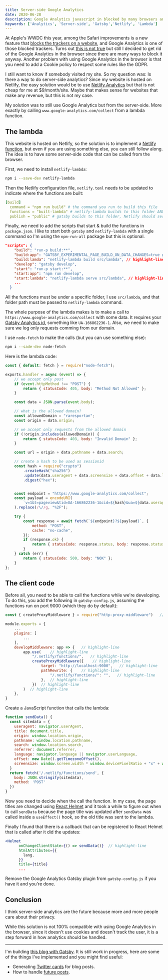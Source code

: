 ```yaml
---
title: Server-side Google Analytics
date: 2020-06-28
description: Google Analytics javascript in blocked by many browsers and users. Here is how to use Google Analytics server-side, more exactly from a lambda function.
keywords: ['Analytics', 'Server-side', 'Gatsby','Netlify', 'Lambda']
---
```

At Apple's WWDC this year, among the Safari improvements is a new feature that [blocks the trackers on a website](https://appleinsider.com/articles/20/06/22/safari-now-blocks-google-analytics-on-sites-new-privacy-report-feature-shows),
and Google Analytics is one of those blocked trackers. Turns out [this is not true](https://www.simoahava.com/analytics/no-safari-does-not-block-google-analytics/)
but still I decided to get rid of the Google Analytics in the browser since there are many ways to block it anyway.
Another problem with using Google Analytics in the browser is that you need to add a Cookie policy to respect some rules like the GDPR.

I still want to know if somebody visited my site. So my question was: Is there a way to do server-side analytics?
Since my website is hosted on Netlify, the easy solution would be to use [Netlify Analytics](https://www.netlify.com/products/analytics/) 
but that is not cheap for me at $9/month/site. Maybe that makes sense for websites that make any revenue, but this is not my case.

My solution was to still use Google Analytics but from the server-side. More exactly by calling `www.google-analytics.com/collect`
from a lambda function. 

## The lambda
This website is hosted on Netlify, so the solution is to implement a [Netlify function](https://docs.netlify.com/functions/overview/?_ga=2.219207577.1057640386.1593408076-330896924.1584543554),
but even if you are using something else, you can still follow along. The idea is to have some server-side code that can 
be called from the browser.

First, we need to install `netlify-lambda`:
```bash
npm i --save-dev netlify-lambda
```
Then the Netlify configuration file, `netlify.toml` needs to be updated to indicate where the functions are built:
```yaml
[build]
  command = "npm run build" # the command you run to build this file
  functions = "built-lambda" # netlify-lambda builds to this folder AND Netlify reads functions from here
  publish = "public" # gatsby builds to this folder, Netlify should serve all these files statically
```
Finally, we need to add the scripts that start & build the functions in `package.json`. 
I like to start both `gatsby` and `netlify-lambda` with a single command so I'm using the `npm-run-all` package but
this is optional.
```json
"scripts": {
    "build": "run-p build:**",  
    "build:app": "GATSBY_EXPERIMENTAL_PAGE_BUILD_ON_DATA_CHANGES=true gatsby build --log-pages",  
    "build:lamda": "netlify-lambda build src/lambda", // highlight-line
    "develop": "gatsby develop",
    "start": "run-p start:**",
    "start:app": "npm run develop",
    "start:lambda": "netlify-lambda serve src/lambda", // highlight-line
    ...
  }
```
All the functions must be under a specific folder, I use `src/lambda`, and that folder path must be passed to `netlify-lambda` command.

The whole purpose of the lambda makes is to make a call to `https://www.google-analytics.com/collect` with some
data. It requires your [Gatsby Analytics id](https://support.google.com/analytics/answer/1008080?hl=en#:~:text=Find%20your%20Tracking%20ID%20and,in%20to%20your%20Analytics%20account.&text=Select%20an%20account%20from%20the,the%20top%20of%20the%20page.), something like `UA-166862236-1`.
Also, we need to make sure we log only requests comming from our domain.

I use `node-fetch` to make the calls (but you can use something else):
```bash
npm i --sade-dev node-fetch
```

Here is the lambda code:
```javascript
const { default: fetch } = require("node-fetch");

exports.handler = async (event) => {
    // we accept only post
    if (event.httpMethod !== "POST") {
        return { statusCode: 405, body: "Method Not Allowed" };
    }

    const data = JSON.parse(event.body);

    // what is the allowed domain?
    const allowedDomain = "raresportan";
    const origin = data.origin;

    // we accept only requests from the allowed domain
    if (!origin.includes(allowedDomain)) {
        return { statusCode: 403, body: "Invalid Domain" };
    }

    const url = origin + data.pathname + data.search;

    // create a hash to be used as sessionid
    const hash = require("crypto")
        .createHash("sha256")
        .update(data.useragent + data.screensize + data.offset + data.language)
        .digest("hex");


    const endpoint = "https://www.google-analytics.com/collect";
    const payload = encodeURI(
        `v=1&t=pageview&tid=UA-166862236-1&cid=${hash}&ua=${data.useragent}&aip=1&ds=web&dl=${url}&dt=${data.title}&ul=${data.language}&dr=${data.referrer}`
    ).replace(/\//g, "%2F");

    try {
        const response = await fetch(`${endpoint}?${payload}`, {
            method: "POST",
            cache: "no-cache",
        });
        if (response.ok) {
            return { statusCode: response.status, body: response.statusText };
        }
    } catch (err) {
        return { statusCode: 500, body: "NOK" };
    }
};
```

## The client code
Before all, you need to be able to call the functions while we're developing. To do this, you add the following in
`gatsby-config.js`, assuming the functions run on port 9000 (which they do by default):

```javascript
const { createProxyMiddleware } = require("http-proxy-middleware")   // highlight-line

module.exports = {
    ...
    plugins: [
        ...
    ],
    developMiddleware: app => {   // highlight-line
        app.use(    // highlight-line
            "/.netlify/functions/",   // highlight-line
            createProxyMiddleware({    // highlight-line
                target: "http://localhost:9000",   // highlight-line
                pathRewrite: {    // highlight-line
                    "/.netlify/functions/": "",   // highlight-line
                },  // highlight-line
            })  // highlight-line
        )  // highlight-line
    },
}    
```

Create a JavaScript function that calls the lambda:
```javascript
function sendData() {
  const sitedata = {
    useragent: navigator.userAgent,
    title: document.title,
    origin: window.location.origin,
    pathname: window.location.pathname,
    search: window.location.search,
    referrer: document.referrer,
    language: navigator.language || navigator.userLanguage,
    offset: new Date().getTimezoneOffset(),
    screensize: window.screen.width * window.devicePixelRatio + "x" + window.screen.height * window.devicePixelRatio
  }
  return fetch('/.netlify/functions/send', {
    body: JSON.stringify(sitedata),
    method: 'POST'
  })
}
```

Now you need to decide when the call the function. 
In my case, the page titles are changed using [React Helmet](https://github.com/nfl/react-helmet) and it took a while to figure out when to call `sendData` 
because the page title was updated after `sendData` was called inside a `useEffect()` hook, so the old title was sent to the lambda.

Finally I found that there is a callback that can be registered to React Helmet that is called after it did the updates:
```jsx
<Helmet
      onChangeClientState={() => sendData()}  // highlight-line
      htmlAttributes={{
        lang,
      }}
      title={title}
      ...
```

Remove the Google Analytics Gatsby plugin from `gatsby-config.js` if you have it and you're done.


## Conclusion
I think server-side analytics are the future because more and more people care about their privacy.

While this solution is not 100% compatible with using Google Analytics in the browser, since it doesn't use cookies 
and doesn't track the user, it is a step forward in how analytics should be handled.

---
I'm building [this blog with Gatsby](/how-i-made-this-site-with-gatsby-convertkit-and-netlify/).
It is still work in progress, here are some of the things I've implemented and you might find useful:
* Generating [Twitter cards](/how-to-automate-twitter-card-images-for-your-blog/) for blog posts.
* How to handle [future posts](/how-to-handle-future-posts-in-gatsby/).

